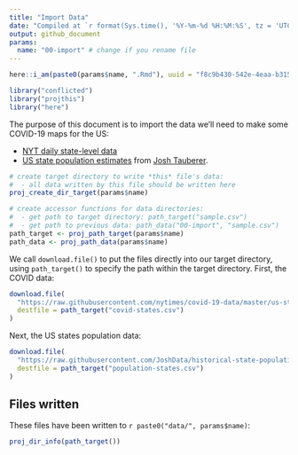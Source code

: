 ```yaml
---
title: "Import Data"
date: "Compiled at `r format(Sys.time(), '%Y-%m-%d %H:%M:%S', tz = 'UTC')` UTC"
output: github_document
params:
  name: "00-import" # change if you rename file
---
```


```r
here::i_am(paste0(params$name, ".Rmd"), uuid = "f8c9b430-542e-4eaa-b315-bad86866aa06")

library("conflicted")
library("projthis")
library("here")
```

The purpose of this document is to import the data we'll need to make some COVID-19 maps for the US:

- [NYT daily state-level data](https://github.com/nytimes/covid-19-data/blob/master/us-states.csv)
- [US state population estimates](https://github.com/JoshData/historical-state-population-csv/blob/primary/historical_state_population_by_year.csv) from [Josh Tauberer](https://github.com/JoshData).

```r
# create target directory to write *this* file's data: 
#  - all data written by this file should be written here
proj_create_dir_target(params$name)

# create accessor functions for data directories:
#  - get path to target directory: path_target("sample.csv")
#  - get path to previous data: path_data("00-import", "sample.csv")
path_target <- proj_path_target(params$name)
path_data <- proj_path_data(params$name)
```

We call `download.file()` to put the files directly into our target directory, using `path_target()` to specify the path within the target directory.
First, the COVID data:

```r
download.file(
  "https://raw.githubusercontent.com/nytimes/covid-19-data/master/us-states.csv",
  destfile = path_target("covid-states.csv")
)
```

Next, the US states population data:

```r
download.file(
  "https://raw.githubusercontent.com/JoshData/historical-state-population-csv/primary/historical_state_population_by_year.csv",
  destfile = path_target("population-states.csv")
)
```

## Files written

These files have been written to ```r paste0("data/", params$name)```:

```r
proj_dir_info(path_target())
```

